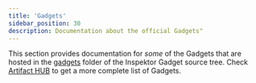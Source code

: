 ```yaml
---
title: 'Gadgets'
sidebar_position: 30
description: Documentation about the official Gadgets"
---
```



This section provides documentation for *some* of the Gadgets that are hosted in
the
[gadgets](https://github.com/inspektor-gadget/inspektor-gadget/tree/%IG_BRANCH%/gadgets)
folder of the Inspektor Gadget source tree. Check [Artifact
HUB](https://artifacthub.io/packages/search?kind=22) to get a more complete list
of Gadgets.

<DocCardList />
